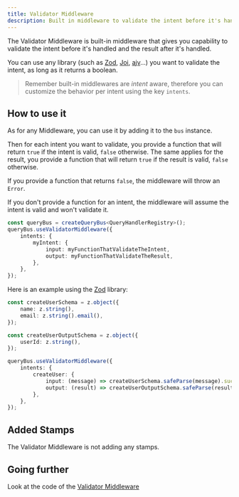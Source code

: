 ```yaml
---
title: Validator Middleware
description: Built in middleware to validate the intent before it's handled and the result after it's handled.
---
```




The Validator Middleware is built-in middleware that gives you capability to validate the intent before it's handled and the result after it's handled.

You can use any library (such as [Zod](https://zod.dev), [Joi](https://github.com/hapijs/joi), [ajv](https://ajv.js.org/)...) you want to validate the intent, as long as it returns a boolean.

> Remember built-in middlewares are _intent_ aware, therefore you can customize the behavior per intent using the key `intents`.

## How to use it

As for any Middleware, you can use it by adding it to the `bus` instance.

Then for each intent you want to validate, you provide a function that will return `true` if the intent is valid, `false` otherwise.
The same applies for the result, you provide a function that will return `true` if the result is valid, `false` otherwise.

If you provide a function that returns `false`, the middleware will throw an `Error`.

If you don't provide a function for an intent, the middleware will assume the intent is valid and won't validate it.

```typescript
const queryBus = createQueryBus<QueryHandlerRegistry>();
queryBus.useValidatorMiddleware({
    intents: {
        myIntent: {
            input: myFunctionThatValidateTheIntent,
            output: myFunctionThatValidateTheResult,
        },
    },
});
```

Here is an example using the [Zod](https://zod.dev) library:

```typescript
const createUserSchema = z.object({
    name: z.string(),
    email: z.string().email(),
});

const createUserOutputSchema = z.object({
    userId: z.string(),
});

queryBus.useValidatorMiddleware({ 
    intents: {
        createUser: {
            input: (message) => createUserSchema.safeParse(message).success,
            output: (result) => createUserOutputSchema.safeParse(result).success,
        },
    },
});
```

## Added Stamps

The Validator Middleware is not adding any stamps.

## Going further

<div class='flex flex-row'>
    <span className='pr-2'>Look at the code of the </span>
    <a href="https://github.com/Missive-js/missive.js/tree/main/libs/missive.js/src/middlewares/validator-middleware.ts" class="contents" target="_blank"><Icon name="github" class="mr-2"/>Validator Middleware</a>
</div>
